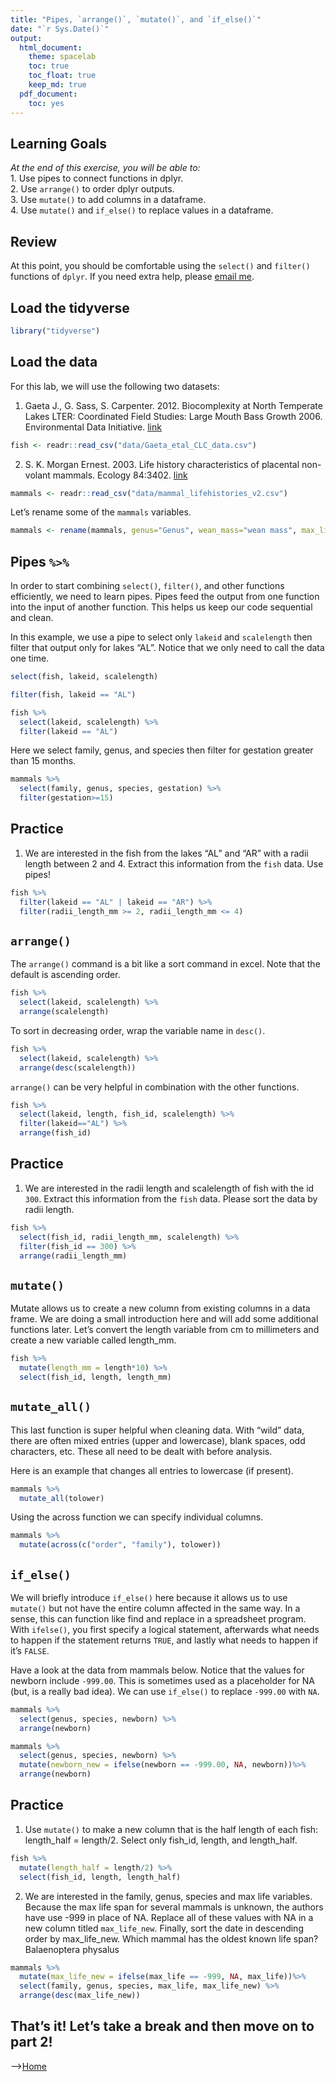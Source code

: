 ```yaml
---
title: "Pipes, `arrange()`, `mutate()`, and `if_else()`"
date: "`r Sys.Date()`"
output:
  html_document: 
    theme: spacelab
    toc: true
    toc_float: true
    keep_md: true
  pdf_document:
    toc: yes
---
```


## Learning Goals
*At the end of this exercise, you will be able to:*    
1. Use pipes to connect functions in dplyr.  
2. Use `arrange()` to order dplyr outputs.  
3. Use `mutate()` to add columns in a dataframe.  
4. Use `mutate()` and `if_else()` to replace values in a dataframe.  

## Review
At this point, you should be comfortable using the `select()` and `filter()` functions of `dplyr`. If you need extra help, please [email me](mailto: jmledford@ucdavis.edu).  

## Load the tidyverse
```r
library("tidyverse")
```

## Load the data
For this lab, we will use the following two datasets:  

1. Gaeta J., G. Sass, S. Carpenter. 2012. Biocomplexity at North Temperate Lakes LTER: Coordinated Field Studies: Large Mouth Bass Growth 2006. Environmental Data Initiative.   [link](https://portal.edirepository.org/nis/mapbrowse?scope=knb-lter-ntl&identifier=267)  
```r
fish <- readr::read_csv("data/Gaeta_etal_CLC_data.csv")
```

2. S. K. Morgan Ernest. 2003. Life history characteristics of placental non-volant mammals. Ecology 84:3402.   [link](http://esapubs.org/archive/ecol/E084/093/)  
```r
mammals <- readr::read_csv("data/mammal_lifehistories_v2.csv")
```

Let's rename some of the `mammals` variables.  
```r
mammals <- rename(mammals, genus="Genus", wean_mass="wean mass", max_life= "max. life", litter_size="litter size", litters_per_year="litters/year")
```

## Pipes `%>%` 
In order to start combining `select()`, `filter()`, and other functions efficiently, we need to learn pipes. Pipes feed the output from one function into the input of another function. This helps us keep our code sequential and clean.  

In this example, we use a pipe to select only `lakeid` and `scalelength` then filter that output only for lakes "AL". Notice that we only need to call the data one time.  
```r
select(fish, lakeid, scalelength)
```

```r
filter(fish, lakeid == "AL")
```

```r
fish %>%
  select(lakeid, scalelength) %>%
  filter(lakeid == "AL")
```

Here we select family, genus, and species then filter for gestation greater than 15 months.
```r
mammals %>% 
  select(family, genus, species, gestation) %>% 
  filter(gestation>=15)
```

## Practice
1. We are interested in the fish from the lakes "AL" and "AR" with a radii length between 2 and 4. Extract this information from the `fish` data. Use pipes!  
```r
fish %>%
  filter(lakeid == "AL" | lakeid == "AR") %>%
  filter(radii_length_mm >= 2, radii_length_mm <= 4)
```

## `arrange()`
The `arrange()` command is a bit like a sort command in excel. Note that the default is ascending order.  
```r
fish %>% 
  select(lakeid, scalelength) %>% 
  arrange(scalelength)
```

To sort in decreasing order, wrap the variable name in `desc()`.
```r
fish %>% 
  select(lakeid, scalelength) %>% 
  arrange(desc(scalelength))
```

`arrange()` can be very helpful in combination with the other functions.
```r
fish %>% 
  select(lakeid, length, fish_id, scalelength) %>% 
  filter(lakeid=="AL") %>% 
  arrange(fish_id)
```

## Practice
1. We are interested in the radii length and scalelength of fish with the id `300`. Extract this information from the `fish` data. Please sort the data by radii length.
```r
fish %>%
  select(fish_id, radii_length_mm, scalelength) %>%
  filter(fish_id == 300) %>%
  arrange(radii_length_mm)
```

## `mutate()`  
Mutate allows us to create a new column from existing columns in a data frame. We are doing a small introduction here and will add some additional functions later. Let's convert the length variable from cm to millimeters and create a new variable called length_mm.  
```r
fish %>% 
  mutate(length_mm = length*10) %>% 
  select(fish_id, length, length_mm)
```

## `mutate_all()`
This last function is super helpful when cleaning data. With "wild" data, there are often mixed entries (upper and lowercase), blank spaces, odd characters, etc. These all need to be dealt with before analysis.  

Here is an example that changes all entries to lowercase (if present).  
```r
mammals %>%
  mutate_all(tolower)
```

Using the across function we can specify individual columns.
```r
mammals %>% 
  mutate(across(c("order", "family"), tolower))
```

## `if_else()`
We will briefly introduce `if_else()` here because it allows us to use `mutate()` but not have the entire column affected in the same way. In a sense, this can function like find and replace in a spreadsheet program. With `ifelse()`, you first specify a logical statement, afterwards what needs to happen if the statement returns `TRUE`, and lastly what needs to happen if it's  `FALSE`.  

Have a look at the data from mammals below. Notice that the values for newborn include `-999.00`. This is sometimes used as a placeholder for NA (but, is a really bad idea). We can use `if_else()` to replace `-999.00` with `NA`.  
```r
mammals %>% 
  select(genus, species, newborn) %>% 
  arrange(newborn)
```

```r
mammals %>% 
  select(genus, species, newborn) %>%
  mutate(newborn_new = ifelse(newborn == -999.00, NA, newborn))%>% 
  arrange(newborn)
```

## Practice
1. Use `mutate()` to make a new column that is the half length of each fish: length_half = length/2. Select only fish_id, length, and length_half.
```r
fish %>%
  mutate(length_half = length/2) %>%
  select(fish_id, length, length_half)
```

2. We are interested in the family, genus, species and max life variables. Because the max life span for several mammals is unknown, the authors have use -999 in place of NA. Replace all of these values with NA in a new column titled `max_life_new`. Finally, sort the date in descending order by max_life_new. Which mammal has the oldest known life span?\
Balaenoptera physalus
```r
mammals %>% 
  mutate(max_life_new = ifelse(max_life == -999, NA, max_life))%>% 
  select(family, genus, species, max_life, max_life_new) %>%
  arrange(desc(max_life_new))
```

## That's it! Let's take a break and then move on to part 2! 

-->[Home](https://jmledford3115.github.io/datascibiol/)  